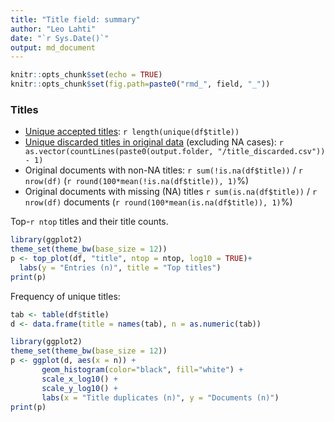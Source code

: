 ```yaml
---
title: "Title field: summary"
author: "Leo Lahti"
date: "`r Sys.Date()`"
output: md_document
---
```



```r
knitr::opts_chunk$set(echo = TRUE)
knitr::opts_chunk$set(fig.path=paste0("rmd_", field, "_"))
```

### Titles

 * [Unique accepted titles](output.tables/title_accepted.csv): `r length(unique(df$title))`
 * [Unique discarded titles in original data](output.tables/title_discarded.csv) (excluding NA cases): `r as.vector(countLines(paste0(output.folder, "/title_discarded.csv")) - 1)` 
 * Original documents with non-NA titles: `r sum(!is.na(df$title))` / `r nrow(df)` (`r round(100*mean(!is.na(df$title)), 1)`%)
 * Original documents with missing (NA) titles `r sum(is.na(df$title))` / `r nrow(df)` documents (`r round(100*mean(is.na(df$title)), 1)`%) 

Top-`r ntop` titles and their title counts.

```r
library(ggplot2)
theme_set(theme_bw(base_size = 12))
p <- top_plot(df, "title", ntop = ntop, log10 = TRUE)+
  labs(y = "Entries (n)", title = "Top titles")
print(p)
```



Frequency of unique titles:

```r
tab <- table(df$title)
d <- data.frame(title = names(tab), n = as.numeric(tab))

library(ggplot2)
theme_set(theme_bw(base_size = 12))
p <- ggplot(d, aes(x = n)) +
       geom_histogram(color="black", fill="white") +
       scale_x_log10() +
       scale_y_log10() +
       labs(x = "Title duplicates (n)", y = "Documents (n)")
print(p)
```




